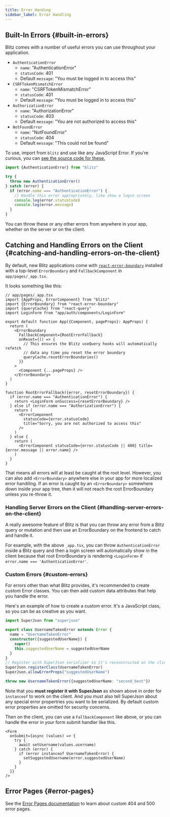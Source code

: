 ```yaml
---
title: Error Handing
sidebar_label: Error Handling
---
```


## Built-In Errors {#built-in-errors}

Blitz comes with a number of useful errors you can use throughout your application.

- `AuthenticationError`
  - `name`: "AuthenticationError"
  - `statusCode`: 401
  - Default `message`: "You must be logged in to access this"
- `CSRFTokenMismatchError`
  - `name`: "CSRFTokenMismatchError"
  - `statusCode`: 401
  - Default `message`: "You must be logged in to access this"
- `AuthorizationError`
  - `name`: "AuthorizationError"
  - `statusCode`: 403
  - Default `message`: "You are not authorized to access this"
- `NotFoundError`
  - `name`: "NotFoundError"
  - `statusCode`: 404
  - Default `message`: "This could not be found"

To use, import from `blitz` and use like any JavaScript Error. If you're curious, you can [see the source code for these.](TODO)

```ts
import {AuthenticationError} from "blitz"

try {
  throw new AuthenticationError()
} catch (error) {
  if (error.name === "AuthenticationError") {
    // Handle this error appropriately, like show a login screen
    console.log(error.statusCode)
    console.log(error.message)
  }
}
```

You can throw these or any other errors from anywhere in your app, whether on the server or on the client.

## Catching and Handling Errors on the Client {#catching-and-handling-errors-on-the-client}

By default, new Blitz applications come with [`react-error-boundary`](https://github.com/bvaughn/react-error-boundary) installed with a top-level `ErrorBoundary` and `FallbackComponent` in `app/pages/_app.tsx`.

It looks something like this:

```tsx
// app/pages/_app.tsx
import {AppProps, ErrorComponent} from "blitz"
import {ErrorBoundary} from "react-error-boundary"
import {queryCache} from "react-query"
import LoginForm from "app/auth/components/LoginForm"

export default function App({Component, pageProps}: AppProps) {
  return (
    <ErrorBoundary
      FallbackComponent={RootErrorFallback}
      onReset={() => {
        // This ensures the Blitz useQuery hooks will automatically refetch
        // data any time you reset the error boundary
        queryCache.resetErrorBoundaries()
      }}
    >
      <Component {...pageProps} />
    </ErrorBoundary>
  )
}

function RootErrorFallback({error, resetErrorBoundary}) {
  if (error.name === "AuthenticationError") {
    return <LoginForm onSuccess={resetErrorBoundary} />
  } else if (error.name === "AuthorizationError") {
    return (
      <ErrorComponent
        statusCode={error.statusCode}
        title="Sorry, you are not authorized to access this"
      />
    )
  } else {
    return (
      <ErrorComponent statusCode={error.statusCode || 400} title={error.message || error.name} />
    )
  }
}
```

That means all errors will at least be caught at the root level. However, you can also add `<ErrorBoundary>` anywhere else in your app for more localized error handiling. If an error is caught by an `<ErrorBoundary>` somewhere down inside your app tree, then it will not reach the root ErrorBoundary unless you re-throw it.

### Handling Server Errors on the Client {#handling-server-errors-on-the-client}

A really awesome feature of Blitz is that you can throw any error from a Blitz query or mutation and then use an ErrorBoundary on the frontend to catch and handle it.

For example, with the above `_app.tsx`, you can throw `AuthenticationError` inside a Blitz query and then a login screen will automatically show in the client because that root ErrorBoundary is rendering `<LoginForm>` if `error.name === 'AuthenticationError'`.

### Custom Errors {#custom-errors}

For errors other than what Blitz provides, it's recommended to create custom Error classes. You can then add custom data attributes that help you handle the error.

Here's an example of how to create a custom error. It's a JavaScript class, so you can be as creative as you want.

```ts
import SuperJson from "superjson"

export class UsernameTakenError extends Error {
  name = "UsernameTakenError"
  constructor({suggestedUserName}) {
    super()
    this.suggestedUserName = suggestedUserName
  }
}
// Register with SuperJson serializer so it's reconstructed on the client
SuperJson.registerClass(UsernameTakenError)
SuperJson.allowErrorProps("suggestedUserName")

throw new UsernameTakenError({suggestedUserName: "second_best"})
```

Note that you **must register it with SuperJson** as shown above in order for `instanceof` to work on the client. And you must also tell SuperJson about any special error propertries you want to be serialized. By default custom error properties are omitted for security concerns.

Then on the client, you can use a `FallbackComponent` like above, or you can handle the error in your form submit handler like this.

```tsx
<Form
  onSubmit={async (values) => {
    try {
      await setUsername(values.username)
    } catch (error) {
      if (error instanceof UsernameTakenError) {
        setSuggestedUsername(error.suggestedUserName)
      }
    }
  }}
/>
```

## Error Pages {#error-pages}

See the [Error Pages documentation](./error-pages) to learn about custom 404 and 500 error pages.
